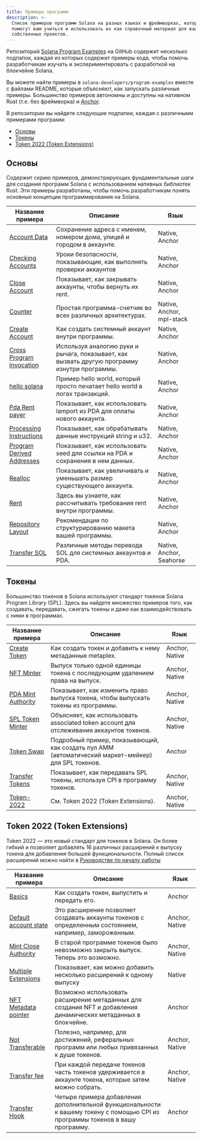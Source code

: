 ```yaml
---
title: Примеры программ
description: >-
  Список примеров программ Solana на разных языках и фреймворках, которые
  помогут вам учиться и использовать их как справочный материал для ваших
  собственных проектов.
---
```


Репозиторий
[Solana Program Examples](https://github.com/solana-developers/program-examples)
на GitHub содержит несколько подпапок, каждая из которых содержит примеры кода,
чтобы помочь разработчикам изучать и экспериментировать с разработкой на
блокчейне Solana.

Вы можете найти примеры в
`solana-developers/program-examples` вместе с файлами
README, которые объясняют, как запускать различные примеры. Большинство примеров
автономны и доступны на нативном Rust (т.е. без фреймворка) и
[Anchor](https://www.anchor-lang.com/docs/installation).

В репозитории вы найдете следующие подпапки, каждая с различными примерами
программ:

- [Основы](#basics)
- [Токены](#tokens)
- [Token 2022 (Token Extensions)](#token-2022-token-extensions)

## Основы

Содержит серию примеров, демонстрирующих фундаментальные шаги для создания
программ Solana с использованием нативных библиотек Rust. Эти примеры
разработаны, чтобы помочь разработчикам понять основные концепции
программирования на Solana.

| Название примера                                                                                                              | Описание                                                                                      | Язык                      |
| ----------------------------------------------------------------------------------------------------------------------------- | --------------------------------------------------------------------------------------------- | ------------------------- |
| [Account Data](https://github.com/solana-developers/program-examples/tree/main/basics/account-data)                           | Сохранение адреса с именем, номером дома, улицей и городом в аккаунте.                        | Native, Anchor            |
| [Checking Accounts](https://github.com/solana-developers/program-examples/tree/main/basics/checking-accounts)                 | Уроки безопасности, показывающие, как выполнять проверки аккаунтов                            | Native, Anchor            |
| [Close Account](https://github.com/solana-developers/program-examples/tree/main/basics/close-account)                         | Показывает, как закрывать аккаунты, чтобы вернуть их rent.                                    | Native, Anchor            |
| [Counter](https://github.com/solana-developers/program-examples/tree/main/basics/counter)                                     | Простая программа-счетчик во всех различных архитектурах.                                     | Native, Anchor, mpl-stack |
| [Create Account](https://github.com/solana-developers/program-examples/tree/main/basics/create-account)                       | Как создать системный аккаунт внутри программы.                                               | Native, Anchor            |
| [Cross Program Invocation](https://github.com/solana-developers/program-examples/tree/main/basics/cross-program-invocation)   | Используя аналогию руки и рычага, показывает, как вызвать другую программу изнутри программы. | Native, Anchor            |
| [hello solana](https://github.com/solana-developers/program-examples/tree/main/basics/hello-solana)                           | Пример hello world, который просто печатает hello world в логах транзакций.                   | Native, Anchor            |
| [Pda Rent payer](https://github.com/solana-developers/program-examples/tree/main/basics/pda-rent-payer)                       | Показывает, как использовать lamport из PDA для оплаты нового аккаунта.                       | Native, Anchor            |
| [Processing Instructions](https://github.com/solana-developers/program-examples/tree/main/basics/processing-instructions)     | Показывает, как обрабатывать данные инструкций string и u32.                                  | Native, Anchor            |
| [Program Derived Addresses](https://github.com/solana-developers/program-examples/tree/main/basics/program-derived-addresses) | Показывает, как использовать seed для ссылки на PDA и сохранения в нем данных.                | Native, Anchor            |
| [Realloc](https://github.com/solana-developers/program-examples/tree/main/basics/realloc)                                     | Показывает, как увеличивать и уменьшать размер существующего аккаунта.                        | Native, Anchor            |
| [Rent](https://github.com/solana-developers/program-examples/tree/main/basics/rent)                                           | Здесь вы узнаете, как рассчитывать требования rent внутри программы.                          | Native, Anchor            |
| [Repository Layout](https://github.com/solana-developers/program-examples/tree/main/basics/repository-layout)                 | Рекомендации по структурированию макета вашей программы.                                      | Native, Anchor            |
| [Transfer SOL](https://github.com/solana-developers/program-examples/tree/main/basics/transfer-sol)                           | Различные методы перевода SOL для системных аккаунтов и PDA.                                  | Native, Anchor, Seahorse  |

## Токены

Большинство токенов в Solana используют стандарт токенов Solana Program Library
(SPL). Здесь вы найдете множество примеров того, как создавать, передавать,
сжигать токены и даже как взаимодействовать с ними в программах.

| Название примера                                                                                                | Описание                                                                                            | Язык           |
| --------------------------------------------------------------------------------------------------------------- | --------------------------------------------------------------------------------------------------- | -------------- |
| [Create Token](https://github.com/solana-developers/program-examples/tree/main/tokens/create-token)             | Как создать токен и добавить к нему метаданные metaplex.                                            | Anchor, Native |
| [NFT Minter](https://github.com/solana-developers/program-examples/tree/main/tokens/nft-minter)                 | Выпуск только одной единицы токена с последующим удалением права на выпуск.                         | Anchor, Native |
| [PDA Mint Authority](https://github.com/solana-developers/program-examples/tree/main/tokens/pda-mint-authority) | Показывает, как изменить право выпуска токена, чтобы выпускать токены из программы.                 | Anchor, Native |
| [SPL Token Minter](https://github.com/solana-developers/program-examples/tree/main/tokens/spl-token-minter)     | Объясняет, как использовать associated token account для отслеживания аккаунтов токенов.            | Anchor, Native |
| [Token Swap](https://github.com/solana-developers/program-examples/tree/main/tokens/token-swap)                 | Подробный пример, показывающий, как создать пул AMM (автоматический маркет-мейкер) для SPL токенов. | Anchor         |
| [Transfer Tokens](https://github.com/solana-developers/program-examples/tree/main/tokens/transfer-tokens)       | Показывает, как передавать SPL токены, используя CPI в программу токенов.                           | Anchor, Native |
| [Token-2022](https://github.com/solana-developers/program-examples/tree/main/tokens/token-2022)                 | См. Token 2022 (Token Extensions).                                                                  | Anchor, Native |

## Token 2022 (Token Extensions)

Token 2022 — это новый стандарт для токенов в Solana. Он более гибкий и
позволяет добавлять 16 различных расширений к выпуску токена для добавления
большей функциональности. Полный список расширений можно найти в
[Руководстве по началу работы](/developers/guides/token-extensions/getting-started)

| Название примера                                                                                                                 | Описание                                                                                                                       | Язык           |
| -------------------------------------------------------------------------------------------------------------------------------- | ------------------------------------------------------------------------------------------------------------------------------ | -------------- |
| [Basics](https://github.com/solana-developers/program-examples/tree/main/tokens/token-2022/basics/anchor)                        | Как создать токен, выпустить и передать его.                                                                                   | Anchor         |
| [Default account state](https://github.com/solana-developers/program-examples/tree/main/tokens/token-2022/default-account-state) | Это расширение позволяет создавать аккаунты токенов с определенным состоянием, например, замороженным.                         | Anchor, Native |
| [Mint Close Authority](https://github.com/solana-developers/program-examples/tree/main/tokens/token-2022/mint-close-authority)   | В старой программе токенов было невозможно закрыть выпуск. Теперь это возможно.                                                | Anchor, Native |
| [Multiple Extensions](https://github.com/solana-developers/program-examples/tree/main/tokens/token-2022/multiple-extensions)     | Показывает, как можно добавить несколько расширений к одному выпуску                                                           | Native         |
| [NFT Metadata pointer](https://github.com/solana-developers/program-examples/tree/main/tokens/token-2022/nft-meta-data-pointer)  | Возможно использовать расширение метаданных для создания NFT и добавления динамических метаданных в блокчейне.                 | Anchor         |
| [Not Transferable](https://github.com/solana-developers/program-examples/tree/main/tokens/token-2022/non-transferable)           | Полезно, например, для достижений, реферальных программ или любых привязанных к душе токенов.                                  | Anchor, Native |
| [Transfer fee](https://github.com/solana-developers/program-examples/tree/main/tokens/token-2022/transfer-fee)                   | При каждой передаче токенов часть токенов удерживается в аккаунте токена, которые затем можно собрать.                         | Anchor, Native |
| [Transfer Hook](https://github.com/solana-developers/program-examples/tree/main/tokens/token-2022/transfer-hook)                 | Четыре примера добавления дополнительной функциональности к вашему токену с помощью CPI из программы токенов в вашу программу. | Anchor         |
